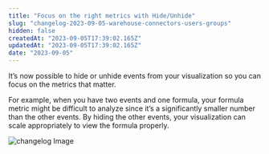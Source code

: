 ```yaml
---
title: "Focus on the right metrics with Hide/Unhide"
slug: "changelog-2023-09-05-warehouse-connectors-users-groups"
hidden: false
createdAt: "2023-09-05T17:39:02.165Z"
updatedAt: "2023-09-05T17:39:02.165Z"
date: "2023-09-05"
---
```

It’s now possible to hide or unhide events from your visualization so you can focus on the metrics that matter.

For example, when you have two events and one formula, your formula metric might be difficult to analyze since it’s a significantly smaller number than the other events. By hiding the other events, your visualization can scale appropriately to view the formula properly.

![changelog Image](/changelog/hideunhide.gif)
